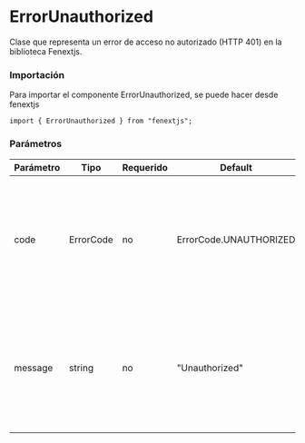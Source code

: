 # ErrorUnauthorized

Clase que representa un error de acceso no autorizado (HTTP 401) en la biblioteca Fenextjs.

### Importación

Para importar el componente ErrorUnauthorized, se puede hacer desde fenextjs

```tsx copy
import { ErrorUnauthorized } from "fenextjs";
```

### Parámetros

| Parámetro | Tipo | Requerido | Default | Descripcion |
| --------- | ---- | --------- | ------- | ----------- |
| code | ErrorCode | no | ErrorCode.UNAUTHORIZED | Código de error específico que indica que el usuario no está autorizado para realizar la acción solicitada. |
| message | string | no | "Unauthorized" | Mensaje de error que describe la naturaleza del problema cuando el acceso está prohibido por falta de autorización. |
